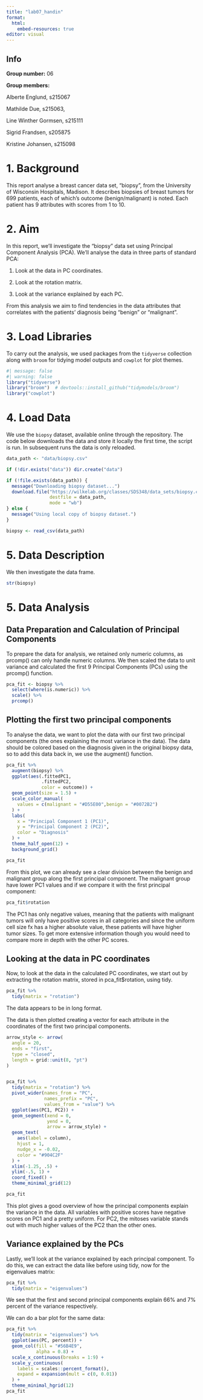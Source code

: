 ```yaml
---
title: "lab07_handin"
format:
  html:
    embed-resources: true
editor: visual
---
```


## **Info**

**Group number:** 06

**Group members:**

Alberte Englund, s215067

Mathilde Due, s215063,

Line Winther Gormsen, s215111

Sigrid Frandsen, s205875

Kristine Johansen, s215098

# 1. Background

This report analyse a breast cancer data set, "biopsy", from the University of Wisconsin Hospitals, Madison. It describes biopsies of breast tumors for 699 patients, each of which's outcome (benign/malignant) is noted. Each patient has 9 attributes with scores from 1 to 10.

# 2. Aim

In this report, we'll investigate the "biopsy" data set using Principal Component Analysis (PCA). We'll analyse the data in three parts of standard PCA:

1.  Look at the data in PC coordinates.

2.  Look at the rotation matrix.

3.  Look at the variance explained by each PC.

From this analysis we aim to find tendencies in the data attributes that correlates with the patients' diagnosis being "benign" or "malignant".

# 3. **Load Libraries**

To carry out the analysis, we used packages from the `tidyverse` collection along with `broom` for tidying model outputs and `cowplot` for plot themes.

```r
#| message: false
#| warning: false
library("tidyverse")
library("broom")  # devtools::install_github("tidymodels/broom")
library("cowplot")
```

# 4. **Load Data**

We use the `biopsy` dataset, available online through the repository. The code below downloads the data and store it locally the first time, the script is run. In subsequent runs the data is only reloaded.

```r
data_path <- "data/biopsy.csv"

if (!dir.exists("data")) dir.create("data")

if (!file.exists(data_path)) {
  message("Downloading biopsy dataset...")
  download.file("https://wilkelab.org/classes/SDS348/data_sets/biopsy.csv", 
                destfile = data_path, 
                mode = "wb")
} else {
  message("Using local copy of biopsy dataset.")
}

biopsy <- read_csv(data_path)
```

# 5. Data Description

We then investigate the data frame.

```r
str(biopsy)
```

# 5. **Data Analysis**

## Data Preparation and Calculation of Principal Components

To prepare the data for analysis, we retained only numeric columns, as prcomp() can only handle numeric columns. We then scaled the data to unit variance and calculated the first 9 Principal Components (PCs) using the prcomp() function.

```r
pca_fit <- biopsy %>% 
  select(where(is.numeric)) %>%
  scale() %>%
  prcomp()
```

## Plotting the first two principal components

To analyse the data, we want to plot the data with our first two principal components (the ones explaining the most variance in the data). The data should be colored based on the diagnosis given in the original biopsy data, so to add this data back in, we use the augment() function.

```r

pca_fit %>%
  augment(biopsy) %>%
  ggplot(aes(.fittedPC1,
             .fittedPC2,
             color = outcome)) + 
  geom_point(size = 1.5) +
  scale_color_manual(
    values = c(malignant = "#D55E00",benign = "#0072B2")
  ) +
  labs(
    x = "Principal Component 1 (PC1)",
    y = "Principal Component 2 (PC2)",
    color = "Diagnosis"
  ) +
  theme_half_open(12) +
  background_grid()

pca_fit
```

From this plot, we can already see a clear division between the benign and malignant group along the first principal component. The malignant group have lower PC1 values and if we compare it with the first principal component:

```r
pca_fit$rotation
```

The PC1 has only negative values, meaning that the patients with malignant tumors will only have positive scores in all categories and since the uniform cell size fx has a higher absolute value, these patients will have higher tumor sizes. To get more extensive information though you would need to compare more in depth with the other PC scores.

## Looking at the data in PC coordinates

Now, to look at the data in the calculated PC coordinates, we start out by extracting the rotation matrix, stored in pca_fit\$rotation, using tidy.

```r
pca_fit %>%
  tidy(matrix = "rotation")
```

The data appears to be in long format.

The data is then plotted creating a vector for each attribute in the coordinates of the first two principal components.

```r

arrow_style <- arrow(
  angle = 20,
  ends = "first",
  type = "closed",
  length = grid::unit(8, "pt")
)


pca_fit %>%
  tidy(matrix = "rotation") %>%
  pivot_wider(names_from = "PC",
              names_prefix = "PC",
              values_from = "value") %>%
  ggplot(aes(PC1, PC2)) +
  geom_segment(xend = 0,
               yend = 0,
               arrow = arrow_style) +
  geom_text(
    aes(label = column),
    hjust = 1,
    nudge_x = -0.02, 
    color = "#904C2F"
  ) +
  xlim(-1.25, .5) +
  ylim(-.5, 1) +
  coord_fixed() +
  theme_minimal_grid(12)

pca_fit
```

This plot gives a good overview of how the principal components explain the variance in the data. All variables with positive scores have negative scores on PC1 and a pretty uniform. For PC2, the mitoses variable stands out with much higher values of the PC2 than the other ones.

## Variance explained by the PCs

Lastly, we'll look at the variance explained by each principal component. To do this, we can extract the data like before using tidy, now for the eigenvalues matrix:

```r
pca_fit %>%
  tidy(matrix = "eigenvalues")
```

We see that the first and second principal components explain 66% and 7% percent of the variance respectively.

We can do a bar plot for the same data:

```r
pca_fit %>%
  tidy(matrix = "eigenvalues") %>%
  ggplot(aes(PC, percent)) +
  geom_col(fill = "#56B4E9",
           alpha = 0.8) +
  scale_x_continuous(breaks = 1:9) +
  scale_y_continuous(
    labels = scales::percent_format(),
    expand = expansion(mult = c(0, 0.01))
  ) +
  theme_minimal_hgrid(12)
pca_fit
```
